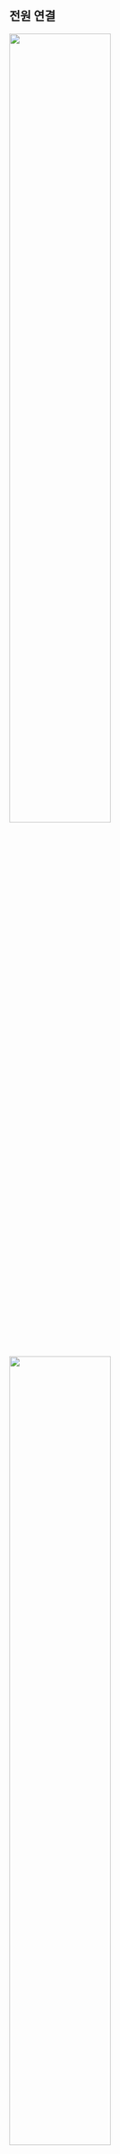 ## 전원 연결

<Include product='bioentry_w3'><Image src='/img/device/bew3-power-connetion.png' width='60%' className='none' /></Include>

<Include product='biostation_3'><Image src='/img/device/installation-power-connection-bs3.png' width='60%' className='none' /></Include>

<Include product='biostation_2a'><Image src='/img/device/installation-power-connection-bs2a.png' width='60%' className='none' /></Include>

<Include product='facestation_f2'><Image src='/img/device/installation-power-connection-bs2a.png' width='60%' className='none' /></Include>

<Include product='corestation_20'><Image src='/img/device/installation-power-connection-cs20.png' width='60%' className='none' /></Include>

:::caution

<Include product='bioentry_w3'>

* Listed Class 2 전원 장치 사용을 권장합니다.

</Include>

<Include product='bioentry_w3,biostation_2a,biostation_3'>

* 전원 장치(또는 어댑터)와 PoE 전원 장치를 함께 연결하지 마세요.

</Include>

<Include product='corestation_20'>

* 출입 통제 장치와 CoreStation 20에 연결하는 전원은 반드시 분리하여 사용하세요.

</Include>

* 전원 어댑터는 IEC/EN 62368-1 승인을 받은 제품으로 단말기의 소모 전력 이상의 제품을 사용하세요. 전원 어댑터에 다른 기기를 연결하여 사용하려면 단말기의 소모 전력과 다른 기기에 필요한 소모 전력을 합한 전류 용량 이상의 어댑터를 사용해야 합니다.

  * 최대 소모전류 규격은 제품 사양의 [전원](product-specifications#specs.power)을 참고하세요.

<Xclude product='corestation_20'>

* Secure I/O 2, 전기정(전기식 잠금장치), 제품은 반드시 개별 전원을 사용하세요. 전원을 함께 연결하여 사용하면 장치가 오작동할 수 있습니다.

</Xclude>

<Include product='biostation_3,facestation_f2'>

* 전원 연결 시 제품과 전원 장치 간의 거리에 주의하세요. 제품과 전원 장치는 최대한 가깝게 설치해야 합니다. 올바르게 연결하지 않을 경우 제품이 오작동할 수 있으므로 주의하세요. 제품과 전원 장치의 거리가 먼 경우 16 AWG 또는 18 AWG 케이블을 사용할 것을 권장합니다. 사용하는 케이블의 규격과 설치 환경에 따라 연결할 수 있는 거리가 다를 수 있습니다. 이 제품은 DC 24V와 DC 12V 전원을 모두 지원하므로, 각 케이블 규격에 따른 최대 연장 길이를 확인하여 전원을 올바르게 연결하세요.

  <Table>
  <Thead>
  <Row>
  <Th rowspan='2'>케이블 규격</Th>
  <Th colspan='2'>최대 연장 길이</Th>
  </Row>
  <Row>
  <Th>DC 12V</Th>
  <Th>DC 24V</Th>
  </Row>
  </Thead>
  <Tbody>
  <Row>
  <Td>16 AWG</Td>
  <Td>50 m</Td>
  <Td>150 m</Td>
  </Row>
  <Row>
  <Td>18 AWG</Td>
  <Td>30 m</Td>
  <Td>136 m</Td>
  </Row>
  <Row>
  <Td>20 AWG</Td>
  <Td>20 m</Td>
  <Td>90 m</Td>
  </Row>
  </Tbody>
  </Table>

</Include>

* 전원 어댑터를 사용할 경우 전원 케이블의 길이를 임의로 연장하지 마세요.

<Include product='biostation_3'>

* CAT5 UTP 2-Wire 케이블을 전원 공급 용도로 사용하지 마세요.

</Include>

:::

<Include product='corestation_20'>

:::info

전원 장애를 막기 위해 무정전 전원 장치(UPS)를 연결하여 사용할 것을 권장합니다.

:::

</Include>